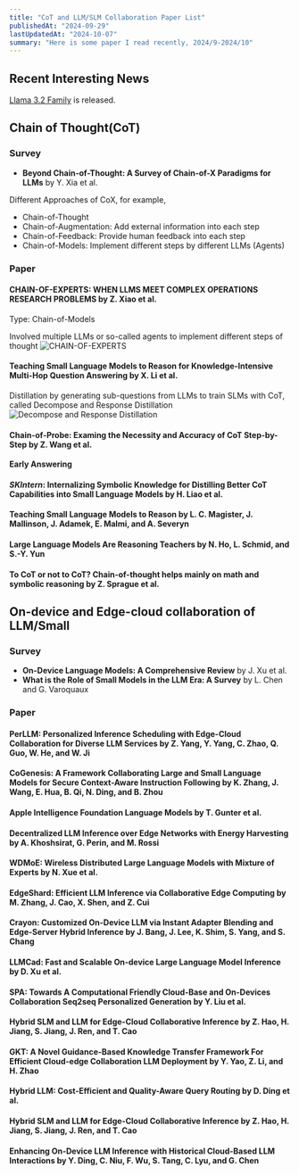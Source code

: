 ```yaml
---
title: "CoT and LLM/SLM Collaboration Paper List"
publishedAt: "2024-09-29"
lastUpdatedAt: "2024-10-07"
summary: "Here is some paper I read recently, 2024/9-2024/10"
---
```


## Recent Interesting News
[Llama 3.2 Family](https://huggingface.co/collections/meta-llama/llama-32-66f448ffc8c32f949b04c8cf) is released. 

## Chain of Thought(CoT)

### Survey
- **Beyond Chain-of-Thought: A Survey of Chain-of-X Paradigms for LLMs** by Y. Xia et al.

Different Approaches of CoX, for example,
- Chain-of-Thought
- Chain-of-Augmentation: Add external information into each step
- Chain-of-Feedback: Provide human feedback into each step
- Chain-of-Models: Implement different steps by different LLMs (Agents)

### Paper
#### **CHAIN-OF-EXPERTS: WHEN LLMS MEET COMPLEX OPERATIONS RESEARCH PROBLEMS** by Z. Xiao et al.

Type: Chain-of-Models

Involved multiple LLMs or so-called agents to implement different steps of thought
![CHAIN-OF-EXPERTS](/paper-reading/cot/chain-of-experts.png)

#### **Teaching Small Language Models to Reason for Knowledge-Intensive Multi-Hop Question Answering** by X. Li et al.

Distillation by generating sub-questions from LLMs to train SLMs with CoT, called Decompose and Response Distillation
![Decompose and Response Distillation](/paper-reading/cot/drd.png)

#### **Chain-of-Probe: Examing the Necessity and Accuracy of CoT Step-by-Step** by Z. Wang et al.

**Early Answering**

#### **$\textit{SKIntern}$: Internalizing Symbolic Knowledge for Distilling Better CoT Capabilities into Small Language Models** by H. Liao et al.
#### **Teaching Small Language Models to Reason** by L. C. Magister, J. Mallinson, J. Adamek, E. Malmi, and A. Severyn
#### **Large Language Models Are Reasoning Teachers** by N. Ho, L. Schmid, and S.-Y. Yun
#### **To CoT or not to CoT? Chain-of-thought helps mainly on math and symbolic reasoning** by Z. Sprague et al.

## On-device and Edge-cloud collaboration of LLM/Small

### Survey
- **On-Device Language Models: A Comprehensive Review** by J. Xu et al.
- **What is the Role of Small Models in the LLM Era: A Survey** by L. Chen and G. Varoquaux

### Paper
#### **PerLLM: Personalized Inference Scheduling with Edge-Cloud Collaboration for Diverse LLM Services** by Z. Yang, Y. Yang, C. Zhao, Q. Guo, W. He, and W. Ji
#### **CoGenesis: A Framework Collaborating Large and Small Language Models for Secure Context-Aware Instruction Following** by K. Zhang, J. Wang, E. Hua, B. Qi, N. Ding, and B. Zhou
#### **Apple Intelligence Foundation Language Models** by T. Gunter et al.
#### **Decentralized LLM Inference over Edge Networks with Energy Harvesting** by A. Khoshsirat, G. Perin, and M. Rossi
#### **WDMoE: Wireless Distributed Large Language Models with Mixture of Experts** by N. Xue et al.
#### **EdgeShard: Efficient LLM Inference via Collaborative Edge Computing** by M. Zhang, J. Cao, X. Shen, and Z. Cui
#### **Crayon: Customized On-Device LLM via Instant Adapter Blending and Edge-Server Hybrid Inference** by J. Bang, J. Lee, K. Shim, S. Yang, and S. Chang
#### **LLMCad: Fast and Scalable On-device Large Language Model Inference** by D. Xu et al.
#### **SPA: Towards A Computational Friendly Cloud-Base and On-Devices Collaboration Seq2seq Personalized Generation** by Y. Liu et al.
#### **Hybrid SLM and LLM for Edge-Cloud Collaborative Inference** by Z. Hao, H. Jiang, S. Jiang, J. Ren, and T. Cao
#### **GKT: A Novel Guidance-Based Knowledge Transfer Framework For Efficient Cloud-edge Collaboration LLM Deployment** by Y. Yao, Z. Li, and H. Zhao
#### **Hybrid LLM: Cost-Efficient and Quality-Aware Query Routing** by D. Ding et al.
#### **Hybrid SLM and LLM for Edge-Cloud Collaborative Inference** by Z. Hao, H. Jiang, S. Jiang, J. Ren, and T. Cao
#### **Enhancing On-Device LLM Inference with Historical Cloud-Based LLM Interactions** by Y. Ding, C. Niu, F. Wu, S. Tang, C. Lyu, and G. Chen
